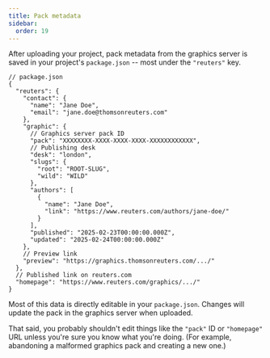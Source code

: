 ```yaml
---
title: Pack metadata
sidebar:
  order: 19
---
```


After uploading your project, pack metadata from the graphics server is saved in your project's `package.json` -- most under the `"reuters"` key.

```jsonc
// package.json
{
  "reuters": {
    "contact": {
      "name": "Jane Doe",
      "email": "jane.doe@thomsonreuters.com"
    },
    "graphic": {
      // Graphics server pack ID
      "pack": "XXXXXXXX-XXXX-XXXX-XXXX-XXXXXXXXXXXX",
      // Publishing desk
      "desk": "london",
      "slugs": {
        "root": "ROOT-SLUG",
        "wild": "WILD"
      },
      "authors": [
        {
          "name": "Jane Doe",
          "link": "https://www.reuters.com/authors/jane-doe/"
        }
      ],
      "published": "2025-02-23T00:00:00.000Z",
      "updated": "2025-02-24T00:00:00.000Z"
    },
    // Preview link
    "preview": "https://graphics.thomsonreuters.com/.../"
  },
  // Published link on reuters.com
  "homepage": "https://www.reuters.com/graphics/.../"
}
```

Most of this data is directly editable in your `package.json`. Changes will update the pack in the graphics server when uploaded. 

That said, you probably shouldn't edit things like the `"pack"` ID or `"homepage"` URL unless you're sure you know what you're doing. (For example, abandoning a malformed graphics pack and creating a new one.)